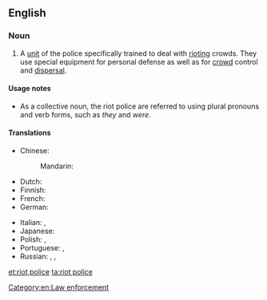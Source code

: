 ==English==
{{wikipedia}}

===Noun===
{{en-noun|-}}

# A [[unit]] of the police specifically trained to deal with [[riot#Verb|riot]]ing crowds. They use special equipment for personal defense as well as for [[crowd]] control and [[dispersal]].

====Usage notes====
* As a collective noun, the riot police are referred to using plural pronouns and verb forms, such as ''they'' and ''were''.

====Translations====
{{trans-top|a unit of police specifically trained to deal with rioting crowds}}
* Chinese:
*: Mandarin: {{t+|cmn|防暴警察|tr=fángbào jǐngchá|sc=Hani}}
* Dutch: {{t|nl|oproerpolitie|f}}
* Finnish: {{t+|fi|mellakkapoliisi}}
* French: {{t|fr|police antiémeute|f}}
* German: {{t|de|Bereitschaftspolizei|f}}
{{trans-mid}}
* Italian: {{t+|it|celere}}, {{t|it|polizia antisommossa|f}}
* Japanese: {{t|ja|機動隊|tr=きどうたい, kidōtai|sc=Jpan}}
* Polish: {{t|pl|oddziały prewencji|m-p}}, {{t+|pl|prewencja|f}} {{qualifier|colloquial}}
* Portuguese: {{t|pt|polícia de choque|f}}, {{t|pt|batalhão de choque|m}}
* Russian: {{t+|ru|ОМО́Н|m}}, {{t|ru|[[поли́ция]] по [[охрана|охра́не]] [[общественный|обще́ственного]] [[порядок|поря́дка]]|f|tr=polícija po oxráne obščéstvennovo porjádka}}, {{t+|ru|спецна́з|m}}
{{trans-bottom}}

[[Category:en:Law enforcement]]

[[et:riot police]]
[[ta:riot police]]